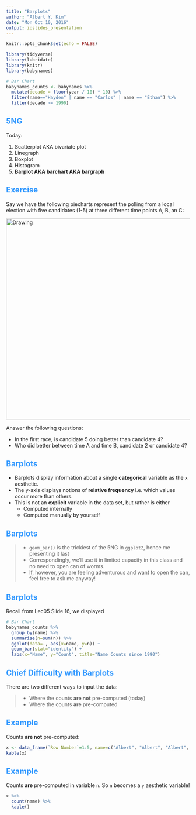 ```yaml
---
title: "Barplots"
author: "Albert Y. Kim"
date: "Mon Oct 10, 2016"
output: ioslides_presentation
---
```


<style>
h2 { 
 color: #3399ff;		
}
h3 { 
 color: #3399ff;		
}
slides > slide.backdrop {
  background: white;
}
</style>

```r
knitr::opts_chunk$set(echo = FALSE)
```

```r
library(tidyverse)
library(lubridate)
library(knitr)
library(babynames)
```

```r
# Bar Chart
babynames_counts <- babynames %>% 
  mutate(decade = floor(year / 10) * 10) %>% 
  filter(name=="Hayden" | name == "Carlos" | name == "Ethan") %>% 
  filter(decade >= 1990)
```


## 5NG

Today:

1. Scatterplot AKA bivariate plot
1. Linegraph
1. Boxplot
1. Histogram
1. **Barplot AKA barchart AKA bargraph**





## Exercise

Say we have the following piecharts represent the polling from a local election with five candidates (1-5) at three different time points A, B, an C:

<img src="../figure/piecharts.png" alt="Drawing" style="width: 550px;"/>

Answer the following questions:

* In the first race, is candidate 5 doing better than candidate 4?
* Who did better between time A and time B, candidate 2 or candidate 4?





## Barplots

* Barplots display information about a single **categorical** variable as the `x` aesthetic.
* The y-axis displays notions of **relative frequency** i.e. which values occur more than 
others.
* This is not an **explicit** variable in the data set, but rather is either
    + Computed internally
    + Computed manually by yourself





## Barplots

> * `geom_bar()` is the trickiest of the 5NG in `ggplot2`, hence me presenting it last
> * Correspondingly, we'll use it in limited capacity in this class and no need to open can of worms.
> * If, however, you are feeling adventurous and want to open the can, feel free to ask me anyway!



## Barplots

Recall from Lec05 Slide 16, we displayed

```r
# Bar Chart
babynames_counts %>% 
  group_by(name) %>% 
  summarise(n=sum(n)) %>% 
  ggplot(data=., aes(x=name, y=n)) +
  geom_bar(stat="identity") +
  labs(x="Name", y="Count", title="Name Counts since 1990")
```





## Chief Difficulty with Barplots

There are two different ways to input the data:

> * Where the counts **are not** pre-computed (today)
> * Where the counts **are** pre-computed





## Example

Counts **are not** pre-computed:

```r
x <- data_frame(`Row Number`=1:5, name=c("Albert", "Albert", "Albert", "Virginia", "Virginia"))
kable(x)
```





## Example

Counts **are** pre-computed in variable `n`. So `n` becomes a `y` aesthetic variable!

```r
x %>% 
  count(name) %>% 
  kable()
```
























<!--
## Barplots

Recall from Lec05 Slide 16, we displayed

```r
# Bar Chart
babynames_counts %>% 
  group_by(name) %>% 
  summarise(n=sum(n)) %>% 
  ggplot(data=., aes(x=name, y=n)) +
  geom_bar(stat="identity") +
  labs(x="Name", y="Count", title="Name Counts since 1990")
```



## Input Data

The `filter`ed `babynames` data looks like...

```r
babynames_counts %>% 
  select(-prop, -decade) %>% 
  kable()
```




## ggplot Command

* We assign the `y` `aes()`thetic to be the **pre-counted** variable `n`
* The `stat="identity"` in `geom_bar()`:

```r
ggplot(data=babynames, aes(x=name)) +
  geom_bar(stat="identity")
```

```r
# Bar Chart
babynames_counts %>% 
  ggplot(data=., aes(x=name)) +
  geom_bar() +
  labs(x="Name", title="Name Counts since 1990")
```

-->

